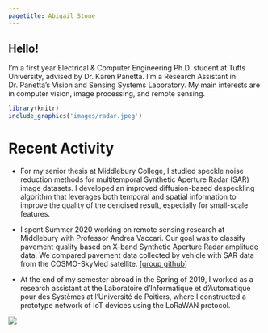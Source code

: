 ```yaml
---
pagetitle: Abigail Stone
---
```


## Hello!

I'm a first year Electrical & Computer Engineering Ph.D. student at Tufts University, advised by Dr. Karen Panetta. I'm a Research Assistant in Dr. Panetta's Vision and Sensing Systems Laboratory. My main interests are in computer vision, image processing, and remote sensing.

<!-- I'm a recent (February 2021) Computer Science graduate of Middlebury College. My main interests are in computer vision, image processing, and remote sensing. -->
   
```r
library(knitr)
include_graphics('images/radar.jpeg') 
```


# Recent Activity

- For my senior thesis at Middlebury College, I studied speckle noise reduction methods for multitemporal Synthetic Aperture Radar (SAR) image datasets. I developed an improved diffusion-based despeckling algorithm that leverages both temporal and spatial information to improve the quality of the denoised result, especially for small-scale features.

- I spent Summer 2020 working on remote sensing research at Middlebury with Professor Andrea Vaccari. Our goal was to classify pavement quality based on X-band Synthetic Aperture Radar amplitude data. We compared pavement data collected by vehicle with SAR data from the COSMO-SkyMed satellite. [[group github](https://github.com/Middsense)]

<!-- - For my senior  seminar capstone project in the Fall of 2019, I compared several machine learning methods for automatically classifying land cover (specifically wetland areas) based on LiDAR data and optical imagery. [[abstract & poster](701summary.html)] -->

- At the end of my semester abroad in the Spring of 2019, I worked as a research assistant at the Laboratoire d'Informatique et d'Automatique pour des Systèmes at l'Université de Poitiers, where I constructed a prototype network of IoT devices using the LoRaWAN protocol. 

<!-- # Miscellanea  -->

<!-- In my non-CS life I'm a cellist, formerly of the  -->
<!-- [Middlebury College Orchestra](http://www.middlebury.edu/academics/music/Ensembles/CollegeOrchestra),  -->
<!-- where I had the pleasure of serving on the "Musical Chairs" as Treasurer for the 2019-2020 academic year and Fall 2020 semester. -->

<!-- I also thoroughly enjoy hiking and birding and enjoying beautiful Vermont. I have a handful of bird-related data science projects on my [Github](https://github.com/abigailstone/). -->


![](https://projecteuler.net/profile/abigail_.png)
